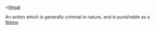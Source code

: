 &lt;[[illegal]]

An action which is generally criminal in nature, and is punishable as a [[felony]].
